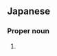 ==Japanese==
{{ja-kanjitab|めん|で}}

===Proper noun===
{{ja-pos|めんで|proper}}

# {{surname|lang=ja|sort=めんで}}